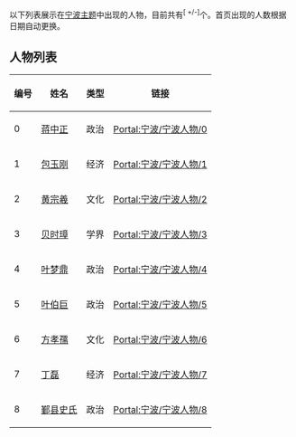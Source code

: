 以下列表展示在[[Portal:宁波|宁波主题]]中出现的人物，目前共有'''{{Portal:宁波/宁波人物/总数}}'''<sup><span class="plainlinks">[{{fullurl:Portal:宁波/宁波人物/总数|action=edit}} +/-]</span></sup>个。首页出现的人数根据日期自动更换。

== 人物列表 ==
{| class="wikitable sortable"
|-
! 编号
! 姓名
! 类型
! class="unsortable" | 链接
|-
| 0
| [[蒋中正|蒋中正]]
| 政治
| [[Portal:宁波/宁波人物/0|Portal:宁波/宁波人物/0]]
|-
| 1
| [[包玉刚|包玉刚]]
| 经济
| [[Portal:宁波/宁波人物/1|Portal:宁波/宁波人物/1]]
|-
| 2
| [[黄宗羲|黄宗羲]]
| 文化
| [[Portal:宁波/宁波人物/2|Portal:宁波/宁波人物/2]]
|-
| 3
| [[贝时璋|贝时璋]]
| 学界
| [[Portal:宁波/宁波人物/3|Portal:宁波/宁波人物/3]]
|-
| 4
| [[叶梦鼎|叶梦鼎]]
| 政治
| [[Portal:宁波/宁波人物/4|Portal:宁波/宁波人物/4]]
|-
| 5
| [[叶伯巨|叶伯巨]]
| 政治
| [[Portal:宁波/宁波人物/5|Portal:宁波/宁波人物/5]]
|-
| 6
| [[方孝孺|方孝孺]]
| 文化
| [[Portal:宁波/宁波人物/6|Portal:宁波/宁波人物/6]]
|-
| 7
| [[丁磊|丁磊]]
| 经济
| [[Portal:宁波/宁波人物/7|Portal:宁波/宁波人物/7]]
|-
| 8
| [[鄞县史氏|鄞县史氏]]
| 政治
| [[Portal:宁波/宁波人物/8|Portal:宁波/宁波人物/8]]
|}